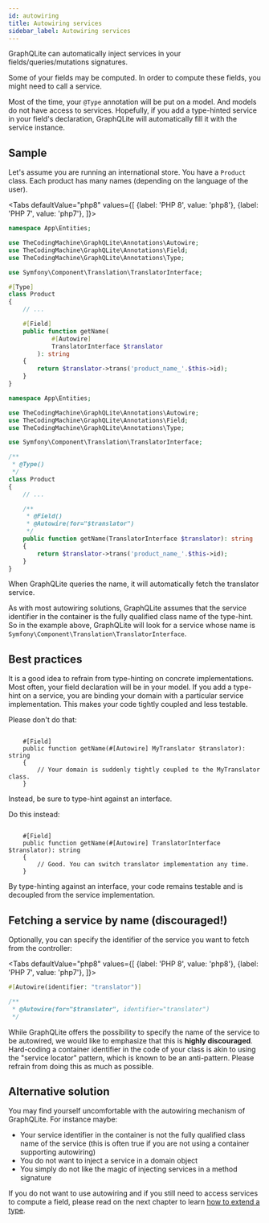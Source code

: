 ```yaml
---
id: autowiring
title: Autowiring services
sidebar_label: Autowiring services
---
```



GraphQLite can automatically inject services in your fields/queries/mutations signatures.

Some of your fields may be computed. In order to compute these fields, you might need to call a service.

Most of the time, your `@Type` annotation will be put on a model. And models do not have access to services.
Hopefully, if you add a type-hinted service in your field's declaration, GraphQLite will automatically fill it with
the service instance.

## Sample

Let's assume you are running an international store. You have a `Product` class. Each product has many names (depending
on the language of the user).

<Tabs
  defaultValue="php8"
  values={[
    {label: 'PHP 8', value: 'php8'},
    {label: 'PHP 7', value: 'php7'},
  ]}>
  <TabItem value="php8">

```php
namespace App\Entities;

use TheCodingMachine\GraphQLite\Annotations\Autowire;
use TheCodingMachine\GraphQLite\Annotations\Field;
use TheCodingMachine\GraphQLite\Annotations\Type;

use Symfony\Component\Translation\TranslatorInterface;

#[Type]
class Product
{
    // ...

    #[Field]
    public function getName(
            #[Autowire]
            TranslatorInterface $translator
        ): string
    {
        return $translator->trans('product_name_'.$this->id);
    }
}
```

  </TabItem>
  <TabItem value="php7">

```php
namespace App\Entities;

use TheCodingMachine\GraphQLite\Annotations\Autowire;
use TheCodingMachine\GraphQLite\Annotations\Field;
use TheCodingMachine\GraphQLite\Annotations\Type;

use Symfony\Component\Translation\TranslatorInterface;

/**
 * @Type()
 */
class Product
{
    // ...

    /**
     * @Field()
     * @Autowire(for="$translator")
     */
    public function getName(TranslatorInterface $translator): string
    {
        return $translator->trans('product_name_'.$this->id);
    }
}
```

  </TabItem>
</Tabs>

When GraphQLite queries the name, it will automatically fetch the translator service.

<div class="alert alert--warning">As with most autowiring solutions, GraphQLite assumes that the service identifier
in the container is the fully qualified class name of the type-hint. So in the example above, GraphQLite will
look for a service whose name is <code>Symfony\Component\Translation\TranslatorInterface</code>.</div>

## Best practices

It is a good idea to refrain from type-hinting on concrete implementations.
Most often, your field declaration will be in your model. If you add a type-hint on a service, you are binding your domain
with a particular service implementation. This makes your code tightly coupled and less testable.

<div class="alert alert--danger">
Please don't do that:

<pre><code>
    #[Field]
    public function getName(#[Autowire] MyTranslator $translator): string
    {
        // Your domain is suddenly tightly coupled to the MyTranslator class.
    }
</code></pre>
</div>

Instead, be sure to type-hint against an interface.

<div class="alert alert--success">
Do this instead:

<pre><code>
    #[Field]
    public function getName(#[Autowire] TranslatorInterface $translator): string
    {
        // Good. You can switch translator implementation any time.
    }
</code></pre>
</div>

By type-hinting against an interface, your code remains testable and is decoupled from the service implementation.

## Fetching a service by name (discouraged!)

Optionally, you can specify the identifier of the service you want to fetch from the controller:

<Tabs
  defaultValue="php8"
  values={[
    {label: 'PHP 8', value: 'php8'},
    {label: 'PHP 7', value: 'php7'},
  ]}>
  <TabItem value="php8">

```php
#[Autowire(identifier: "translator")]
```

  </TabItem>
  <TabItem value="php7">

```php
/**
 * @Autowire(for="$translator", identifier="translator")
 */
```

  </TabItem>
</Tabs>

<div class="alert alert--danger">While GraphQLite offers the possibility to specify the name of the service to be
autowired, we would like to emphasize that this is <strong>highly discouraged</strong>. Hard-coding a container
identifier in the code of your class is akin to using the "service locator" pattern, which is known to be an
anti-pattern. Please refrain from doing this as much as possible.</div>

## Alternative solution

You may find yourself uncomfortable with the autowiring mechanism of GraphQLite. For instance maybe:

- Your service identifier in the container is not the fully qualified class name of the service (this is often true if you are not using a container supporting autowiring)
- You do not want to inject a service in a domain object
- You simply do not like the magic of injecting services in a method signature

If you do not want to use autowiring and if you still need to access services to compute a field, please read on
the next chapter to learn [how to extend a type](extend-type).
